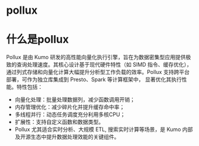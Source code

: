 # pollux

# 什么是pollux



Pollux 是由 Kumo 研发的高性能向量化执行引擎，旨在为数据密集型应用提供极致的查询处理速度。其核心设计基于现代硬件特性（如 SIMD 指令、缓存优化），
通过列式存储和向量化计算大幅提升分析型工作负载的效率。Pollux 支持跨平台部署，可作为独立库集成到 Presto、Spark 等计算框架中，
显著优化其执行性能。特性包括：

* ‌向量化处理‌：批量处理数据列，减少函数调用开销；
* ‌内存管理优化‌：减少碎片化并提升缓存命中率；
* ‌多线程并行‌：动态任务调度充分利用多核CPU；
* ‌扩展性‌：支持自定义函数和数据类型。
* Pollux 尤其适合实时分析、大规模 ETL, 搜索实时计算等场景，是 Kumo 内部及开源生态中提升数据处理效能的关键组件。

